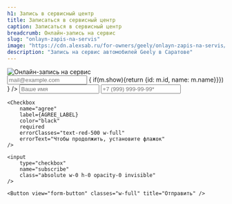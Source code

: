 ```yaml
---
h1: Запись в сервисный центр
title: Записаться в сервисный центр
caption: Записаться в сервисный центр
breadcrumb: Онлайн-запись на сервис
slug: "onlayn-zapis-na-servis"
image: "https://cdn.alexsab.ru/for-owners/geely/onlayn-zapis-na-servis/thumb.webp"
description: "Запись на сервис автомобилей Geely в Саратове"
---
```





<picture>
	<source media="(min-width: 942px)" srcset="https://cdn.alexsab.ru/for-owners/geely/onlayn-zapis-na-servis/banner.webp" />
	<source media="(min-width: 320px)" srcset="https://cdn.alexsab.ru/for-owners/geely/onlayn-zapis-na-servis/thumb.webp" />
	<img src="https://cdn.alexsab.ru/for-owners/geely/onlayn-zapis-na-servis/banner.webp" class="w-full mb-12" alt="Онлайн-запись на сервис" />
</picture>


<form class="flex flex-col gap-4 max-w-[500px] mx-auto mb-10">
	<input type="hidden" name="form" value="Запись на сервис" />
	<input
		type="email"
		tabindex="-1"
		name="email"
		class="h-0 opacity-0 absolute -z-[100]"
		placeholder="mail@example.com"
	/>
	<FormSelect name="model" placeholder="Выберите модель" options={ models.filter(m => { if(m.show){return {id: m.id, name: m.name}}}) } />
	<Input name="name" classes="border-gray-100" placeholder="Ваше имя" />
	<Input
		type="tel"
		name="phone"
		classes="border-gray-100"
		placeholder="+7 (999) 999-99-99*"
		required
		errorClasses="text-red-500"
	/>

	<Checkbox
		name="agree"
		label={AGREE_LABEL}
		color="black"
		required
		errorClasses="text-red-500 w-full"
		errorText="Чтобы продолжить, установите флажок"
	/>

	<input
		type="checkbox"
		name="subscribe"
		class="absolute w-0 h-0 opacity-0 invisible"
	/>

	<Button view="form-button" classes="w-full" title="Отправить" />
</form>

<SpecialSalonsInfo dataFormName="Узнать подробнее. Онлайн-запись на сервис" />